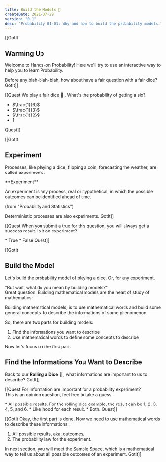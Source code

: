 ```yaml
---
title: Build the Models 🚂
createDate: 2021-07-29
version: "0.1"
desc: "Probability 01-01: Why and how to build the probability models."
---
```


[[GotIt
## Warming Up
Welcome to Hands-on Probability! Here we'll try to use an interactive way to help you to learn Probability.   

Before any blah-blah-blah, how about have a fair question with a fair dice?
GotIt]]

[[Quest
We play a fair dice 🎲 . What's the probability of getting a six?
<MCQuest correct="A" totalAttempts="2">
* $\frac{1}{6}$
* $\frac{1}{3}$
* $\frac{1}{2}$
* $1$
</MCQuest>
Quest]]

[[GotIt
## Experiment

Processes, like playing a dice, flipping a coin, forecasting the weather, are called experiments.

<Definition>
**Experiment**

An experiment is any process, real or hypothetical, in which the possible outcomes can be identified ahead of time.  

(from "Probability and Statistics")
</Definition>

<Idea>
Deterministic processes are also experiments.
</Idea>
GotIt]]

[[Quest
When you submit a true for this question, you will always get a success result. Is it an experiment?

<MCQuest correct="A" totalAttempts="1">
* True
* False
</MCQuest>
Quest]]

[[GotIt
## Build the Model
Let's build the probability model of playing a dice. Or, for any experiment.  

"But wait, what do you mean by building models?"  
Great question. Building mathematical models are the heart of study of mathematics:

<Idea>
Building mathematical models, is to use mathematical words and build some general concepts, to describe the informations of some phenomenon.
</Idea>

So, there are two parts for building models:
1. Find the informations you want to describe
2. Use mathematical words to define some concepts to describe

Now let's focus on the first part.

## Find the Informations You Want to Describe
Back to our **Rolling a Dice** 🎲 , what informations are important to us to describe?
GotIt]]

[[Quest
For information are important for a probability experiment?  
This is an opinion question, feel free to take a guess.

<MCQuest correct="C" totalAttempts="2">
* All possible results. For the rolling dice example, the result can be 1, 2, 3, 4, 5, and 6.
* Likelihood for each result.
* Both.
</MCQuest>
Quest]]

[[GotIt
Okay, the first part is done.
Now we need to use mathematical words to describe these informations:
1. All possible results, aka, outcomes.
2. The probability law for the experiment.

In next section, you will meet the Sample Space, which is a mathematical way to tell us about all possible outcomes of an experiment.
GotIt]]